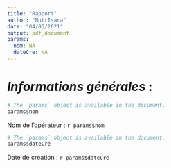 ```yaml
---
title: "Rapport"
author: "NutrIsara"
date: "04/05/2021"
output: pdf_document
params:
  nom: NA
  dateCre: NA
---
```


# *Informations générales* :

```r
# The `params` object is available in the document.
params$nom
```
Nom de l'opérateur : `r params$nom`
```r
# The `params` object is available in the document.
params$dateCre
```
Date de création : `r params$dateCre`